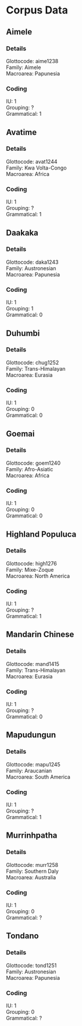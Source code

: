# Corpus Data

<!-- ```{r setup, include=FALSE} -->
<!-- knitr::opts_chunk$set(echo = TRUE) -->
<!-- library(lingglosses) -->
<!-- #library(linguisticsdown) -->
<!-- #linguisticsdown::writeIPA() -->
<!-- ``` -->

## Aimele
### Details
Glottocode: aime1238 <br> 
Family: Aimele <br>
Macroarea: Papunesia

### Coding
IU: 1 <br> Grouping: ? <br> Grammatical: 1

## Avatime
### Details
Glottocode: avat1244 <br> 
Family: Kwa Volta-Congo <br>
Macroarea: Africa

### Coding
IU: 1 <br> Grouping: ? <br> Grammatical: 1

## Daakaka
### Details
Glottocode: daka1243 <br> 
Family: Austronesian <br>
Macroarea: Papunesia

### Coding
IU: 1 <br> Grouping: 1 <br> Grammatical: 0

## Duhumbi
### Details
Glottocode: chug1252 <br> 
Family: Trans-Himalayan <br>
Macroarea: Eurasia

### Coding
IU: 1 <br> Grouping: 0 <br> Grammatical: 0

## Goemai
### Details
Glottocode: goem1240 <br> 
Family: Afro-Asiatic <br>
Macroarea: Africa

### Coding
IU: 1 <br> Grouping: 0 <br> Grammatical: 0

## Highland Populuca
### Details
Glottocode: high1276 <br> 
Family: Mixe-Zoque <br>
Macroarea: North America

### Coding
IU: 1 <br> Grouping: ? <br> Grammatical: 1

## Mandarin Chinese
### Details
Glottocode: mand1415 <br> 
Family: Trans-Himalayan <br>
Macroarea: Eurasia

### Coding
IU: 1 <br> Grouping: ? <br> Grammatical: 0

## Mapudungun
### Details
Glottocode: mapu1245 <br> 
Family: Araucanian <br>
Macroarea: South America

### Coding
IU: 1 <br> Grouping: ? <br> Grammatical: 1

## Murrinhpatha
### Details
Glottocode: murr1258 <br> 
Family: Southern Daly <br>
Macroarea: Australia

### Coding
IU: 1 <br> Grouping: 0 <br> Grammatical: ?

## Tondano
### Details
Glottocode: tond1251 <br> 
Family: Austronesian <br>
Macroarea: Papunesia

### Coding
IU: 1 <br> Grouping: 0 <br> Grammatical: ?
